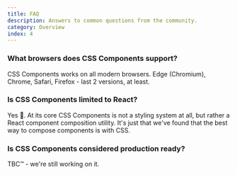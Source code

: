 ```yaml
---
title: FAQ
description: Answers to common questions from the community.
category: Overview
index: 4
---
```


### What browsers does CSS Components support?

CSS Components works on all modern browsers. Edge (Chromium), Chrome, Safari, Firefox - last 2 versions, at least.

### Is CSS Components limited to React?

Yes 🤷. At its core CSS Components is not a styling system at all, but rather a React component composition utility. It's just that we've found that the best way to compose components is with CSS.

### Is CSS Components considered production ready?

TBC™ - we're still working on it.
